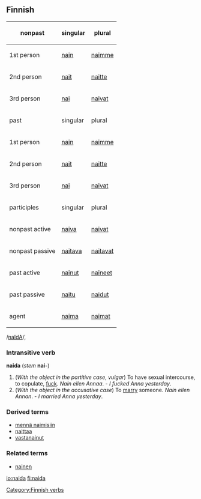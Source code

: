 ==Finnish==
{| {{wikitableright}}
!nonpast
!singular
!plural
|-
|1st person
|[[nain]]
|[[naimme]]
|-
|2nd person
|[[nait]]
|[[naitte]]
|-
|3rd person
|[[nai]]
|[[naivat]]
|-
!past
!singular
!plural
|-
|1st person
|[[nain]]
|[[naimme]]
|-
|2nd person
|[[nait]]
|[[naitte]]
|-
|3rd person
|[[nai]]
|[[naivat]]
|-
!participles
!singular
!plural
|-
|nonpast active
|[[naiva]]
|[[naivat]]
|-
|nonpast passive
|[[naitava]]
|[[naitavat]]
|-
|past active
|[[nainut]]
|[[naineet]]
|-
|past passive
|[[naitu]]
|[[naidut]]
|-
|agent
|[[naima]]
|[[naimat]]
|}

/[[Pronunciation guide|naIdA]]/,

===Intransitive verb===
'''naida''' (''stem'' '''nai-''')

#(''With the object in the partitive case'', ''vulgar'') To have sexual intercourse, to copulate, [[fuck]]. ''Nain eilen Annaa''. - ''I fucked Anna yesterday''.
#(''With the object in the accusative case'') To [[marry]] someone. ''Nain eilen Annan''. - ''I married Anna yesterday''.

===Derived terms===
*[[mennä naimisiin]]
*[[naittaa]]
*[[vastanainut]]

===Related terms===
*[[nainen]]

[[Category:Finnish verbs]]

[[io:naida]]
[[fi:naida]]